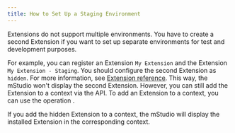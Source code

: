 ```yaml
---
title: How to Set Up a Staging Environment
---
```



Extensions do not support multiple environments.
You have to create a second Extension if you want to set up separate environments for test and development purposes.

For example, you can register an Extension `My Extension` and the Extension `My Extension - Staging`.
You should configure the second Extension as `hidden`.
For more information, see [Extension reference](../../reference/Extensions).
This way, the mStudio won't display the second Extension.
However, you can still add the Extension to a context via the API.
To add an Extension to a context, you can use the operation <OperationLink operation="extension-create-extension-instance" />.

If you add the hidden Extension to a context, the mStudio will display the installed Extension in the corresponding context.
